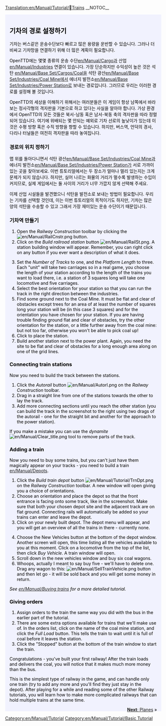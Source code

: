 [[Translation:en/Manual/Tutorial/Trains]]
__NOTOC__
{{en/Tabs|5|3
|ko/Manual/Tutorial/Main Page|1. 시작하기<!--
-->|ko/Manual/Tutorial/버스|2. 버스<!--
-->|ko/튜토리얼/기차|3. 기차<!--
-->|ko/튜토리얼/항공기|4. 항공기<!--
-->|ko/튜토리얼/결론|5. 결론}}
<div style="padding:.5em 1em 1em 1em; border-top:none; background-color:#f1f2fe; color:#000;">
{{ko/Manual/Tutorial/튜토리얼}}

==기차의 경로 설정하기==
기차는 버스같은 운송수단보다 빠르고 많은 용량을 운반할 수 있습니다. 그러나 더 비싸고 기차망을 연결하기 위해 더 많은 계획이 필요합니다. 

OpenTTD에는 몇몇 종류의 운송 수단[[en/Manual/Cargo]]과 산업[[en/Manual/Industries]] 연결이 있습니다. 가장 단순하지만 수익성이 높은 것은 석탄 [[en/Manual/Base Set/Cargos/Coal]]을 석탄 광산[[en/Manual/Base Set/Industries/Coal Mine]]에서 에너지 발전소[[en/Manual/Base Set/Industries/Power Station]]로 보내는 경로입니다. 그러므로 우리는 이러한 경로를 설정해 볼 것입니다.

OpenTTD의 세상을 이해하기 위해서는 여러분들은 이 게임이 항상 남쪽에서 바라보는 정사각형의 격자판을 기본으로 하고 있다는 사실을 알아야 합니다. 가상 환경에서 OpenTTD의 모든 것들은 북서-남동 혹은 남서-북동 축의 격자판을 따라 정렬되어 있습니다. 여기에 위배되는 몇 안되는 예외로 기차 선로의 높낮이가 있는데 이것은 수평 방향 혹은 수직 방향을 향할 수 있습니다. 하지만, 버스역, 언덕의 경사, 다리나 터널들은 여전히 격자판을 따라 놓여집니다.  

===경로의 위치 정하기===
맵 위를 돌아다니면서 석탄 광산[[en/Manual/Base Set/Industries/Coal Mine]]과 에너지 발전소[[en/Manual/Base Set/Industries/Power Station]]가 서로 가까이 있는 곳을 찾아보세요. 이번 튜토리얼에서는 두 장소가 얼마나 멀리 있는지는 크게 문제가 되지 않습니다. 하지만, 실어 나르는 화물의 거리가 멀수록 발생하는 수입이 커지므로, 실제 게임에서는 둘 사이의 거리가 너무 가깝지 않게 선택해 주세요.
{{en/Phototable|[[File:en/Manual/Tutorial/Tutorial1.png|400px]]|Power station with nearby coal mine.|none}}

이제 산업 시설들을 발견했으니 석탄을 발전소로 보내는 방법이 필요합니다. 우리는 기차를 선택할 것인데, 이는 이번 튜토리얼의 목적이기도 하지만, 기차는 많은 양의 석탄을 수송할 수 있고 그래서 가장 재미있는 운송 수단이기 때문입니다. 

===기차역 만들기===
{{en/Phototable|[[File:en/Manual/Railroad Construction.png]]|Railway Construction toolbar.|none|6=:}}
#Open the ''Railway Construction'' toolbar by clicking the [[File:en/Manual/RailCnstr.png]] button.
#Click on the ''Build railroad station'' button [[File:en/Manual/RailSt.png]]. A station building window will appear. Remember, you can right click on any button if you ever want a description of what it does.
{{en/Phototable|[[File:en/Manual/Stationgui.png]]|Train station selection window.|none|6=:}}
<ol start="3">
<li>Set the ''Number of Tracks'' to one, and the ''Platform Length'' to three. Each "unit" will take two carriages so in a real game, you choose the length of your station according to the length of the trains you want to load there, i.e. a station of 3 squares long will take one locomotive and five carriages.
<li>Select the best orientation for your station so that you can run the track in the right direction between the industries.
<li>Find some ground next to the Coal Mine.  It must be flat and clear of obstacles except trees for an area of at least the number of squares long your station will be (in this case 3 squares) and for the orientation you have chosen for your station.  If you are having trouble finding ground flat and clear of obstacles, try the other orientation for the station, or a little further away from the coal mine: but not too far, otherwise you won't be able to pick coal up!    
<li>Click to place the station.  
<li>Build another station next to the power plant.  Again, you need the site to be flat and clear of obstacles for a long enough area along on one of the grid lines.
</ol>
{{en/Phototable|[[File:en/Manual/Tutorial/Tutorial2.png|400px]]|Your stations next to industries.|none|6=:}}

===Connecting train stations===
Now you need to build the track between the stations. 

#Click the ''Autorail'' button [[File:en/Manual/Autorl.png]] on the ''Railway Construction'' toolbar.
#Drag in a straight line from one of the stations towards the other to lay the track.  
#Add more connecting sections until you reach the other station (you can build the track in the screenshot to the right using two drags of the autorail - one for the straight bit and another for the approach to the power station).
{{en/Phototable|[[File:en/Manual/Tutorial/Tutorial3.png|400px]]|Connected stations.|none|6=:}}

If you make a mistake you can use the ''dynamite'' [[File:en/Manual/Clear title.png]] tool to remove parts of the track.

===Adding a train===
Now you need to buy some trains, but you can't just have them magically appear on your tracks - you need to build a train [[en/Manual/Depots]].

#Click the ''Build train depot'' button [[File:en/Manual/Tutorial/TrnDpt.png]] on the ''Railway Construction'' toolbar. A new window will open giving you a choice of orientations. 
#Choose an orientation and place the depot so that the front entrance is facing onto some track, like in the screenshot. Make sure that both your chosen depot site and the adjacent track are on flat ground. Connecting rails will automatically be added so your trains can enter and leave the depot.
#Click on your newly built depot. The depot menu will appear, and you will get an overview of all the trains in there - currently none.
{{en/Phototable|[[File:en/Manual/Tutorial/Tutorial4.png|400px]]|The depot window|none|6=:}}
<ol start="4">
<li>Choose the New Vehicles button at the bottom of the depot window. Another screen will open, this time listing all the vehicles available to you at this moment. Click on a locomotive from the top of the list, then click ''Buy Vehicle''. A train window will open.
<li>Scroll down in the new vehicles window and buy six coal wagons.  
<li>Whoops, actually I meant to say buy five - we'll have to delete one. Drag any wagon to this: [[File:en/Manual/SellTrainVehicle.png]] button and then let go - it will be sold back and you will get some money in return.
</ol>
''See [[en/Manual/Buying trains]] for a more detailed tutorial.''

===Giving orders===
#Assign orders to the train the same way you did with the bus in the earlier part of the tutorial.
#There are some extra options available for trains that we'll make use of. In the orders list, click on the name of the coal mine station, and click the ''Full Load'' button. This tells the train to wait until it is full of coal before it leaves the station.
#Click the "Stopped" button at the bottom of the train window to start the train.

Congratulations - you've built your first railway! After the train loads and delivers the coal, you will notice that it makes much more money than the bus.

This is the simplest type of railway in the game, and can handle only one train (try to add any more and you'll find they just stay in the depot).  After playing for a while and reading some of the other Railway tutorials, you will learn how to make more complicated railways that can hold multiple trains at the same time.

<span style="float: right">[[en/Manual/Tutorial/Planes|'''Next''': Planes]] &raquo;</span>
</div>
[[Category:en/Manual/Tutorial]]
[[Category:en/Manual/Tutorial/Basic Tutorial]]